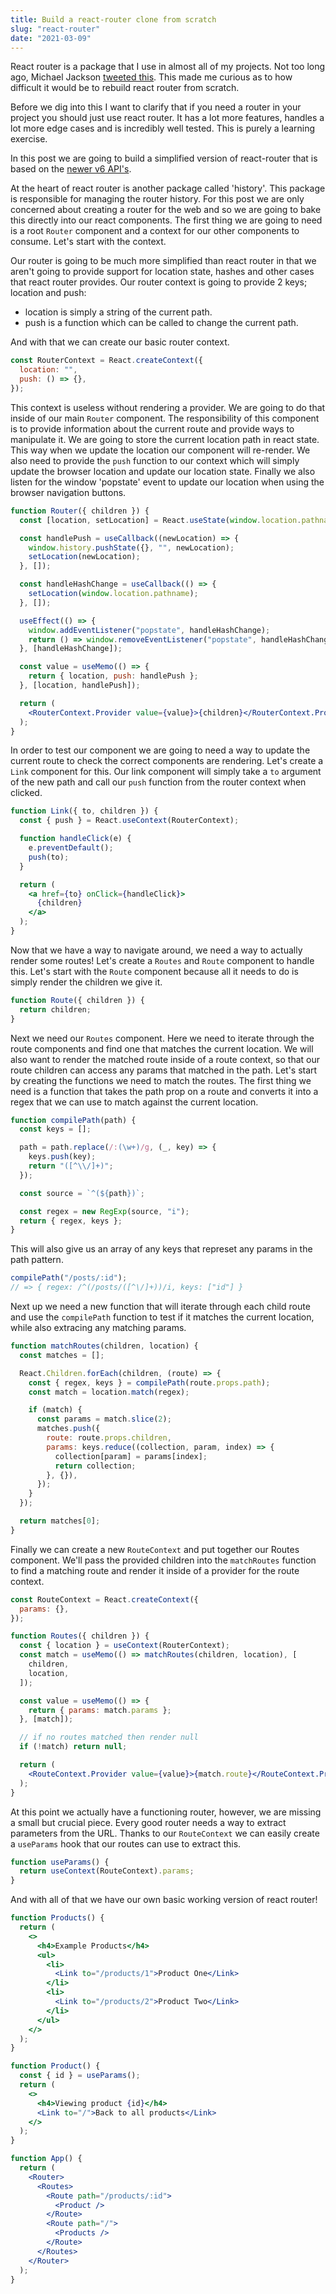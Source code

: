 ```yaml
---
title: Build a react-router clone from scratch
slug: "react-router"
date: "2021-03-09"
---
```


React router is a package that I use in almost all of my projects. Not too long
ago, Michael Jackson
[tweeted this](https://twitter.com/mjackson/status/1223684745755684864). This
made me curious as to how difficult it would be to rebuild react router from
scratch.

Before we dig into this I want to clarify that if you need a router in your
project you should just use react router. It has a lot more features, handles a
lot more edge cases and is incredibly well tested. This is purely a learning
exercise.

In this post we are going to build a simplified version of react-router that is
based on the
[newer v6 API's](https://reacttraining.com/blog/react-router-v6-pre/).

At the heart of react router is another package called 'history'. This package
is responsible for managing the router history. For this post we are only
concerned about creating a router for the web and so we are going to bake this
directly into our react components. The first thing we are going to need is a
root `Router` component and a context for our other components to consume. Let's
start with the context.

Our router is going to be much more simplified than react router in that we
aren't going to provide support for location state, hashes and other cases that
react router provides. Our router context is going to provide 2 keys; location
and push:

- location is simply a string of the current path.
- push is a function which can be called to change the current path.

And with that we can create our basic router context.

```jsx
const RouterContext = React.createContext({
  location: "",
  push: () => {},
});
```

This context is useless without rendering a provider. We are going to do that
inside of our main `Router` component. The responsibility of this component is
to provide information about the current route and provide ways to manipulate
it. We are going to store the current location path in react state. This way
when we update the location our component will re-render. We also need to
provide the `push` function to our context which will simply update the browser
location and update our location state. Finally we also listen for the window
'popstate' event to update our location when using the browser navigation
buttons.

```jsx
function Router({ children }) {
  const [location, setLocation] = React.useState(window.location.pathname);

  const handlePush = useCallback((newLocation) => {
    window.history.pushState({}, "", newLocation);
    setLocation(newLocation);
  }, []);

  const handleHashChange = useCallback(() => {
    setLocation(window.location.pathname);
  }, []);

  useEffect(() => {
    window.addEventListener("popstate", handleHashChange);
    return () => window.removeEventListener("popstate", handleHashChange);
  }, [handleHashChange]);

  const value = useMemo(() => {
    return { location, push: handlePush };
  }, [location, handlePush]);

  return (
    <RouterContext.Provider value={value}>{children}</RouterContext.Provider>
  );
}
```

In order to test our component we are going to need a way to update the current
route to check the correct components are rendering. Let's create a `Link`
component for this. Our link component will simply take a `to` argument of the
new path and call our `push` function from the router context when clicked.

```jsx
function Link({ to, children }) {
  const { push } = React.useContext(RouterContext);

  function handleClick(e) {
    e.preventDefault();
    push(to);
  }

  return (
    <a href={to} onClick={handleClick}>
      {children}
    </a>
  );
}
```

Now that we have a way to navigate around, we need a way to actually render some
routes! Let's create a `Routes` and `Route` component to handle this. Let's
start with the `Route` component because all it needs to do is simply render the
children we give it.

```jsx
function Route({ children }) {
  return children;
}
```

Next we need our `Routes` component. Here we need to iterate through the route
components and find one that matches the current location. We will also want to
render the matched route inside of a route context, so that our route children
can access any params that matched in the path. Let's start by creating the
functions we need to match the routes. The first thing we need is a function
that takes the path prop on a route and converts it into a regex that we can use
to match against the current location.

```jsx
function compilePath(path) {
  const keys = [];

  path = path.replace(/:(\w+)/g, (_, key) => {
    keys.push(key);
    return "([^\\/]+)";
  });

  const source = `^(${path})`;

  const regex = new RegExp(source, "i");
  return { regex, keys };
}
```

This will also give us an array of any keys that represet any params in the path
pattern.

```js
compilePath("/posts/:id");
// => { regex: /^(/posts/([^\/]+))/i, keys: ["id"] }
```

Next up we need a new function that will iterate through each child route and
use the `compilePath` function to test if it matches the current location, while
also extracing any matching params.

```jsx
function matchRoutes(children, location) {
  const matches = [];

  React.Children.forEach(children, (route) => {
    const { regex, keys } = compilePath(route.props.path);
    const match = location.match(regex);

    if (match) {
      const params = match.slice(2);
      matches.push({
        route: route.props.children,
        params: keys.reduce((collection, param, index) => {
          collection[param] = params[index];
          return collection;
        }, {}),
      });
    }
  });

  return matches[0];
}
```

Finally we can create a new `RouteContext` and put together our Routes
component. We'll pass the provided children into the `matchRoutes` function to
find a matching route and render it inside of a provider for the route context.

```jsx
const RouteContext = React.createContext({
  params: {},
});

function Routes({ children }) {
  const { location } = useContext(RouterContext);
  const match = useMemo(() => matchRoutes(children, location), [
    children,
    location,
  ]);

  const value = useMemo(() => {
    return { params: match.params };
  }, [match]);

  // if no routes matched then render null
  if (!match) return null;

  return (
    <RouteContext.Provider value={value}>{match.route}</RouteContext.Provider>
  );
}
```

At this point we actually have a functioning router, however, we are missing a
small but crucial piece. Every good router needs a way to extract parameters
from the URL. Thanks to our `RouteContext` we can easily create a `useParams`
hook that our routes can use to extract this.

```jsx
function useParams() {
  return useContext(RouteContext).params;
}
```

And with all of that we have our own basic working version of react router!

```jsx
function Products() {
  return (
    <>
      <h4>Example Products</h4>
      <ul>
        <li>
          <Link to="/products/1">Product One</Link>
        </li>
        <li>
          <Link to="/products/2">Product Two</Link>
        </li>
      </ul>
    </>
  );
}

function Product() {
  const { id } = useParams();
  return (
    <>
      <h4>Viewing product {id}</h4>
      <Link to="/">Back to all products</Link>
    </>
  );
}

function App() {
  return (
    <Router>
      <Routes>
        <Route path="/products/:id">
          <Product />
        </Route>
        <Route path="/">
          <Products />
        </Route>
      </Routes>
    </Router>
  );
}
```
